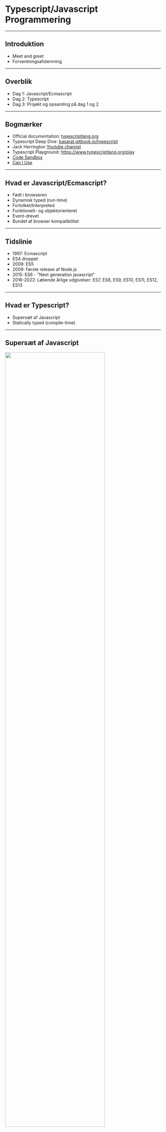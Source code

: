 
# Typescript/Javascript Programmering

---
## Introduktion

 - Meet and greet
 - Forventningsafstemning

---
## Overblik

  - Dag 1: Javascript/Ecmascript
  - Dag 2: Typescript
  - Dag 3: Projekt og opsamling på dag 1 og 2

---
## Bogmærker

- Official documentation: [typescriptlang.org](https://www.typescriptlang.org/docs/)
- Typescript Deep Dive: [basarat.gitbook.io/typescript](https://basarat.gitbook.io/typescript/)
- Jack Herrington [Youtube channel](https://www.youtube.com/watch?v=j92fxPpFaL8&list=PLNqp92_EXZBIKO8lqN3089jgZUi-FUFXX)
- Typescript Playground: https://www.typescriptlang.org/play
- [Code Sandbox](https://codesandbox.io/)
- [Can I Use](https://caniuse.com/)

---
## Hvad er Javascript/Ecmascript?

- Født i browseren
- Dynamisk typed (run-time)
- Fortolket/Interpreted
- Funktionelt- og objektorienteret
- Event-drevet
- Bundet af browser kompatibilitet

---
## Tidslinie

- 1997: Ecmascript
- ES4 droppet
- 2009: ES5
- 2009: Første release af Node.js
- 2015: ES6 - "Next generation javascript"
- 2016-2022: Løbende årlige udgivelser: ES7, ES8, ES9, ES10, ES11, ES12, ES13

---
## Hvad er Typescript?

- Supersæt af Javascript
- Statically typed (compile-time)

---
## Supersæt af Javascript
<FlexBox>
  <Image height="80%" src="../assets/js-today-typescript.png"/>
</FlexBox>

---
## Statically typed

Dette er ok:
<CodePane language="typescript" theme={tomorrow} showLineNumbers={false}>
{`
let x:number = 1;
const multiplyByTwo = (x:number) => {
  return x * 2;
}
`}
</CodePane>

Dette vil fejle:
<CodePane language="typescript" theme={tomorrow} showLineNumbers={false}>
{`
let x:string = "1";
const multiplyByTwo = (x:number) => {
  return x * 2;
}
`}
</CodePane>
---
## Compilation 1/2
<FlexBox>
  <Image width="70%" src="../assets/typescript-lifecycle.png"/>
</FlexBox>

---
## Compilation 2/2

- Design time
  - Redigerer projektet i VSCode
- Compile time
  - Projektet konverteres til Javascript
- Run time
  - Projektet kører som Javascript i browser eller Node.js
  - Bemærk: Typescript typer eksisterer ikke i runtime

---
## Hvorfor Typescript?

- Tillid
- Hurtige feedback loops 
  - Design time fejl
    - Feedback i editor > "Fail fast"
  - Compile time fejl
- Behov for mindre valideringslogik og færre unit tests
- Future javascript now

---
## Værktøjskasse

- Installer NPM og Node.JS
- Installer Yarn
- Installer VSCode

---
## NPM 1/2

NPM er ansvarlig for pakkestyring (package manager) i Javascript. Vi bruger NPM til at installere og styre afhængigheder. Sørg for at have Node.js (minimum v.16.x) installeret.

[Download Node.js](https://nodejs.org/en/download/)

---
## NPM 2/2

På Linux/Unix/Mac kan du anvende en package manager til at installere Node.js:
- Mac: [HomeBrew](https://brew.sh/)
- Linux: [APT](https://ubuntu.com/server/docs/package-management)

---
# Yarn

- Yarn er et "lag" ovenpå NPM som tilbyder nogle forbedringer i forhold til bl.a. performance.
- Yarn er ikke et krav, men kodeeksempler i kurset vil tage udgangspunkt i Yarn, da Yarn har bevæget sig i retning af at blive den nye industri standard for udvikling i Javascript.

Installere Yarn globalt:

<CodePane language="bash" theme={tomorrow} showLineNumbers={false}>
{`
$ npm install yarn --global
`}
</CodePane>

---
# VSCode

VSCode er ikke et krav (du kan f.eks. bruge WebStorm, eller terminal/VIM), MEN...
- VSCode er "bredt accepteret" som den bedste kode-editor og IDE
- God Typescript support
- Kører på alle platforme (og i browser med Github Codespaces)

Derfor tager kurset udgangspunkt at bruge VSCode.

[Download VSCode](https://code.visualstudio.com/download)

---
## Pause

---
## Javascript syntaks

I den følgende sektion gennemgår vi grundlæggende Javascript syntaks. 

Da Typescript er et supersæt af Javascript er alt hvad vi lærer her også gyldig Typescript.

---
## Variable

Du kan bruge forskellige keywords `var`, `let` og `const` til at definere en variabel.

<CodePane language="typescript" theme={tomorrow} showLineNumbers={false}>
{`
var a = "Jens";
console.log(a); // "Jens"
let b = "Børge";
console.log(b); // "Børge"
const c = "Hansen";
console.log(c); // "Hansen"
`}
</CodePane>

---
## Variable - re-assignment

Hvis du anvender `var` eller `let` kan du ændre værdien af variablen senere i koden:

<CodePane language="typescript" theme={tomorrow} showLineNumbers={false}>
{`
let a = "Jens";
let b = "Hansen";
b = "Jensen";
console.log(a + " " + b); // "Jens Jensen"
`}
</CodePane>

---
## Variable - konstante værdier

Hvis du benytter `const` kan du ikke ændre værdien af variablen senere:

<CodePane language="typescript" theme={tomorrow} showLineNumbers={false}>
{`
const a = "Jens";
const b = "Hansen";
b = "Jensen"; // Fejl
`}
</CodePane>

---
## Variable - forskel på `var` og `let`

`var` er function scoped. `let` er block scoped.

<CodePane language="javascript" theme={tomorrow} showLineNumbers={false}>
{`
function run() {
  var foo = "Foo";
  let bar = "Bar";
  console.log(foo, bar); // Foo Bar
  {
    var moo = "Mooo"
    let baz = "Bazz";
    console.log(moo, baz); // Mooo Bazz
  }
  console.log(moo); // Mooo
  console.log(baz); // ReferenceError
}
run();
`}
</CodePane>

---
## Varable uden keyword

Hvis man deklarerer en variabel uden keyword bliver den automatisk tilføjet til global scope. Dette er en dårlig praksis og skal undgås, da du risikerer at overskrive andre variable i global scope - f.eks. fra et library du kunne have loaded.

<CodePane language="javascript" theme={tomorrow} showLineNumbers={false}>
{`
// Gør aldrig dette
a = "Jens"; // Implicit global
// Skal du bruge en global variabel, så gør det eksplicit med window:
window.a = "Jens"; // Explicit global
`}
</CodePane>

---
## Variable - best practice

- Brug `const` så ofte som muligt. Det er mere forudsigeligt.
- Brug `let` hvis du skal ændre værdien af variablen senere i koden.
- Undgå at bruge `var` med mindre du skriver kode der skal understøtte ES5, da function scope er forvirrende for udviklere med baggrund i andre sprog og er skyld i mange bugs.
- Brug aldrig variable deklareret uden keyword (implicit globals)

---
## Dynamiske typer

Javascript er et dynamisk sprog, hvilket betyder at du ikke behøver at definere datatypen af en variabel. 

Datatypen bliver automatisk bestemt af værdien:

<CodePane language="javascript" theme={tomorrow} showLineNumbers={false}>
{`
"Jens" // string
42 // number
true // boolean
`}
</CodePane>

---
## Primitive datatyper i Javascript

Javascript har 7 primitive datatyper:

<CodePane language="javascript" theme={tomorrow} showLineNumbers={false}>
{`
"Jens" // string
42 // number
true // boolean
null // null
undefined // undefined
Symbol("foo") // symbol
BigInt(9007199254740991) // bigint
`}
</CodePane>

---
## Strenge (strings)
En `string` er en tekststreng. Og kan defineres med enkelt eller dobbelt anførselstegn.
<CodePane language="javascript" theme={tomorrow} showLineNumbers={false}>
{`
"Jens"
'Peter'
'Streng der indeholder "dobbelte" anførselstegn';
"Streng der indeholder 'enkelte' anførselsetegn.";
`}
</CodePane>

---
## Sammensatte strenge
<CodePane language="javascript" theme={tomorrow} showLineNumbers={false}>
{`
const samlet = "Jens" + " " + "Peter"; // "Jens Peter"
const matematik = "1" + "2"; // "12"
`}
</CodePane>
---
## Template literals
- Anvender backticks ` i stedet for anførselstegn.
- Særlig syntaks til at indsætte variabler i strengen.

<CodePane language="javascript" theme={tomorrow} showLineNumbers={false}>
{`
const firstName = "Jens";
const lastName = "Hansen";
const samlet = \`\${firstName} \${lastName}\`; // "Jens Hansen"
const samlet2 = \`Mit navn er \${firstName} \${lastName} og jeg bor i Odder.\`; // "Mit navn er Jens Hansen og jeg bor i Odder."
`}
</CodePane>

---
## Øvelse

Strenge assignment og template literals:

[![Edit variables-assignment-strings](https://codesandbox.io/static/img/play-codesandbox.svg)](https://codesandbox.io/s/variables-assignment-strings-wl3pqf?fontsize=14&hidenavigation=1&theme=light)

---
## Pause

---
## Tal i javascript (numbers)

- Modsat andre programmeringssprog anvendes typen `number` til både heltal og decimaltal.
- BigInt kan anvendes til at repræsentere heltal større end 2^53 - 1.

---
## Aritmetik

| Operator | Beskrivelse    |
|----------|----------------|
| +        | Addition       |
| \-       | Subtraction    |
| \*       | Multiplication |
| \*\*     | Exponentiation |
| /        | Division       |
| %        | Modulus (rest) |
| ++       | Increment      |
| \--      | Decrement      |

---
## Aritmetik (eksempler)

<CodePane language="javascript" theme={tomorrow} showLineNumbers={false}>
{`
1 + 2 // 3 // Addition
7 - 2 // 5 // Subtraction
2 * 2 // 4 // Multiplication
2 ** 3 // 8 // Exponentiation
2 / 2 // 1 // Division
3 % 2 // 1 // Modulus (rest)
let a = 1; a++; // 2 // Increment
let b = 10; b--; // 9 // Decrement
`}
</CodePane>

---
## Konvertere strenge til tal 1/3

Hvis man på forhånd ved en streng indeholder et tal kan man konvertere den til et tal med `Number()`, `parseInt()` eller `parseFloat()`.

`parseInt()` returnerer det først heltal den finder i strengen:

<CodePane language="javascript" theme={tomorrow} showLineNumbers={false}>
{`
parseInt("32px") // 32
`}
</CodePane>

---
## Konvertere strenge til tal 2/3

`parseFloat()` returnerer det først decimaltal den finder i strengen:

<CodePane language="javascript" theme={tomorrow} showLineNumbers={false}>
{`
parseFloat("32.2px") // 32.2
`}
</CodePane>

---
## Konvertere strenge til tal 3/3

`Number()` forsøger at konvertere hele strengen til et tal:

<CodePane language="javascript" theme={tomorrow} showLineNumbers={false}>
{`
Number("32") // 32
Number("32.2") // 32.2
Number("32px") // NaN
`}
</CodePane>

---
## Øvelse

Artimetik og matematiske operatorer:

[![Edit variables-numbers-arithmetic](https://codesandbox.io/static/img/play-codesandbox.svg)](https://codesandbox.io/s/hungry-carlos-on3e7b?fontsize=14&hidenavigation=1&theme=light)

---
## Equality

- Loosely equal: `==`
  - Javascript konverterer værdierne til samme type før sammenligning.
- Strictly equal: `===`
  - Javascript sammenligner værdierne uden konvertering.

[MDN: Equality comparisons and sameness](https://developer.mozilla.org/en-US/docs/Web/JavaScript/Equality_comparisons_and_sameness)

---
## Kontrolstrukturer - if

<CodePane language="typescript" theme={tomorrow} showLineNumbers={false}>
{`
if (userInput % 2) {
  /* Hvis user input er ulige */
  return 'a';
}
`}
</CodePane>

---
## Kontrolstrukturer - if/else
<CodePane language="typescript" theme={tomorrow} showLineNumbers={false}>
{`
if (userInput % 2) {
  /* Hvis user input er ulige */
  return 'a';
} else {
  /* Hvis user input er ulige */
  return 'b';
}
`}
</CodePane>
---
## Ternary operator

Samme princip som `if/else` men på en linie:

<CodePane language="typescript" theme={tomorrow} showLineNumbers={false}>
{`
return userInput % 2 ? 'a' : 'b';
`}
</CodePane>
---
## AND/OR

AND:
<CodePane language="typescript" theme={tomorrow} showLineNumbers={false}>
{`
return a && b;
`}
</CodePane>

OR:
<CodePane language="typescript" theme={tomorrow} showLineNumbers={false}>
{`
return a || b;
`}
</CodePane>

---
## Nullish coalescing operator
<CodePane language="typescript" theme={tomorrow} showLineNumbers={false}>
{`
let accountAmount = 0;
return accountAmount || 'No account found'; // 'No account found'
...
let accountAmount = 0;
return accountAmount ?? 'No account found'; // 0
`}
</CodePane>

[Video by Web Dev Simplified](https://youtu.be/v2tJ3nzXh8I?t=41)

---
## Pause

---
## Iteration - loops

- Loops (iterators) anvendes når man vil gentage en stump kode flere gange.
- Der findes 3 forskellige typer loops i javascript:
  - `for`
  - `while`
  - `do while`

---
## For loop

<CodePane language="typescript" theme={tomorrow} showLineNumbers={false}>
{`
for (let i = 0; i < 10; i++) {
  console.log(i); // 0, 1, 2, 3, 4, 5, 6, 7, 8, 9
}
`}
</CodePane>

---
## While loop

<CodePane language="typescript" theme={tomorrow} showLineNumbers={false}>
{`
let i = 0;
while (i < 10) {
  console.log(i); // 0, 1, 2, 3, 4, 5, 6, 7, 8, 9
  i++;
}
`}
</CodePane>

---
## do...while loop

<CodePane language="typescript" theme={tomorrow} showLineNumbers={false}>
{`
let i = 0;
do {
  console.log(i); // 0, 1, 2, 3, 4, 5, 6, 7, 8, 9
  i++;
} while (i < 10);
`}
</CodePane>

---
## Øvelse

Iterators

[![Edit trusting-http-qhrnek](https://codesandbox.io/static/img/play-codesandbox.svg)](https://codesandbox.io/s/trusting-http-qhrnek?fontsize=14&hidenavigation=1&theme=light)

---
## Pause

---
## Objekter

Et javascript objekt er en entitet der definerer egenskaber (properties) og data.

Eksempel:

<CodePane language="javascript" theme={tomorrow} showLineNumbers={false}>
{`
let person = {
  name: "John Doe",
  age: 30,
  occupation: "Software Developer",
};
`}
</CodePane>

---
## Indlejrede objekter

Et javascript objekt kan indeholde indlejrede objekter:

<CodePane language="javascript" theme={tomorrow} showLineNumbers={false}>
{`
let person = {
  name: "John Doe",
  age: 30,
  occupation: "Software Developer",
  address: {
    street: "123 Main St",
    city: "Anytown",
    state: "CA",
    zip: "12345"
  },
};
`}
</CodePane>

---
## Tilgå objekt værdier

Man kan tilgå objekt værdier på to måder:

<CodePane language="javascript" theme={tomorrow} showLineNumbers={false}>
{`
  // Dot notation
  const name = person.name;
  // Bracket notation
  const name = person["name"];
  // Nestede værdier
  const street = person.address.street;
`}
</CodePane>

---
## Object destructuring

Man kan anvende object destructuring som en genvej til at oprette en ny variabel og tildele den en værdi fra et objekt på samme tid. Man "plukker" værdien ud af objektet:

<CodePane language="javascript" theme={tomorrow} showLineNumbers={false}>
{`
  const { name } = person;
  console.log(name); // "John Doe"
  // Eller flere værdier på samme tid:
  const { name, age, occupation } = person;
  console.log(name, age, occupation); // "John Doe", 30, "Software Developer"
`}
</CodePane>

---
## Arrays

Et javascript array er en liste af værdier.

<CodePane language="javascript" theme={tomorrow} showLineNumbers={false}>
{`
  const list = [1, 2, 3, 4, 5];
`}
</CodePane>

I javascript kan et array indeholde værdier af forskellige typer:

<CodePane language="javascript" theme={tomorrow} showLineNumbers={false}>
{`
  const list = [1, "to", { id: 3} , 4, "5"];
`}
</CodePane>

---
## Array destructuring

Ligesom objekter kan man anvende destructuring med arrays:

<CodePane language="javascript" theme={tomorrow} showLineNumbers={false}>
{`
  const list = [1, 2, 3 , 4, 5];
  const [first, second, third] = list;
  console.log(first, second, third); // 1, 2, 3
`}
</CodePane>

---
## JSON

- JSON står for JavaScript Object Notation
- Gemmes i en .json fil
- Bruges ofte til at gemme data til en fil eller til at udveksle data med et API

---
## JSON

JSON ligner et javascript objekt, men bemærk at at alle værdier i JSON skal være i dobbelte anførselstegn:

<CodePane language="json" theme={tomorrow} showLineNumbers={false}>
{`
{
  "name": "John Doe",
  "age": "30",
  "occupation": "Software Developer",
  "address": {
    "street": "123 Main St",
    "city": "Anytown",
    "state": "CA",
    "zip": "12345"
  }
}
`}
</CodePane>

---
## JSON Parse

En json fil kan importeres i en javascript fil og konverteres til et object med JSON.parse();

<CodePane language="json" theme={tomorrow} showLineNumbers={false}>
{`import person from './person.json';
const obj = JSON.parse(person);`}
</CodePane>

Ligeledes kan man serialisere et objekt til JSON med JSON.stringify():

<CodePane language="json" theme={tomorrow} showLineNumbers={false}>
{`
const obj = { name: "John Doe", age: 30 };
const jsontext = JSON.stringify(obj);
`}
</CodePane>

---
## Øvelse

Objekter og Arrays:

[![Edit objects-and-arrays](https://codesandbox.io/static/img/play-codesandbox.svg)](https://codesandbox.io/s/amazing-platform-zqfbng?fontsize=14&hidenavigation=1&theme=light)

---
## Pause

---
## Funktioner

- Funktioner er en af de vigtigste byggesten i javascript.
- En funktion er en sekvens af instruktioner der er pakket som en enhed og kan genbruges.
- En funktion er en blok kode der udfører et stykke arbejde når den bliver kaldt.
- En funktion kan tage parametre og returnere en værdi.
- En funktion kan også modificere værdier udenfor sit eget scope (side effects)

---
## Funktioner (syntaks)

<CodePane language="typescript" theme={tomorrow} showLineNumbers={false}>
{`
function sum(a, b) { return a + b }
`}
</CodePane>

---
## Anatomien af en funktion 1/2

<CodePane language="typescript" theme={tomorrow} showLineNumbers={false}>
{`
function sum(a, b) { return a + b }
`}
</CodePane>

- Navn: sum
- Parametre: a, b
- Returværdi: a + b

---
## Anatomien af en funktion 2/2

<CodePane language="typescript" theme={tomorrow} showLineNumbers={false}>
{`
function capitalize(input) {
  const output = input.toUpperCase();
  return output;
}
`}
</CodePane>

- Navn: capitalize
- Parametre: input
- Returværdi: output

---
## Anonyme funktioner
Anonym funktion:

<CodePane language="typescript" theme={tomorrow} showLineNumbers={false}>
{`
function(a, b) {return a + b }
`}
</CodePane>

Anonym funktion med variabel:
<CodePane language="typescript" theme={tomorrow} showLineNumbers={false}>
{`
const sum = function(a, b) {return a + b }
sum(1, 2); // 3
`}
</CodePane>

---
## Arrow funktion

<CodePane language="typescript" theme={tomorrow} showLineNumbers={false}>
{`
const capitalize = (input) => { return input.toUpperCase() }
`}
</CodePane>

Hvis der kun er en parameter kan paranteser undlades:

<CodePane language="typescript" theme={tomorrow} showLineNumbers={false}>
{`
const capitalize = input => { return input.toUpperCase() }
`}
</CodePane>

Hvis funktionen returnerer på en linie kan blok og return statement undlades:

<CodePane language="typescript" theme={tomorrow} showLineNumbers={false}>
{`
const capitalize = input => input.toUpperCase();
`}
</CodePane>


---
## Funktioner (3/3)

Det kaldes en metode når en objekt- eller klasse property har en funktion som værdi:

<CodePane language="typescript" theme={tomorrow} showLineNumbers={false}>
{`
const someObject = {
  val: 123,
  callMe: (a) => { return % a }
}
const result = someObject.callMe(2);
`}
</CodePane>

---
## Hoisting

Virker:
<CodePane language="typescript" theme={tomorrow} showLineNumbers={false}>
{`
doSomething(); 
function doSomething() { return "yes" }
`}
</CodePane>

Virker ikke:
<CodePane language="typescript" theme={tomorrow} showLineNumbers={false}>
{`
doSomethingElse(); 
const doSomethingElse = () => { return "yes" }
`}
</CodePane>

---
## Funktioner som returnerer funktioner

<CodePane language="typescript" theme={tomorrow} showLineNumbers={false}>
{`
function calculator(operation) {
  if (operation === 'add') {
    return function(a, b) { return a + b; }
  } else if (operation === 'subtract') {
    return function (a, b) { return a - b };
  }
}
calculator('add)(1, 2); // 3
`}
</CodePane>

---
## Funktion som tager en funktion som parameter

<CodePane language="typescript" theme={tomorrow} showLineNumbers={false}>
{`
function processWithCallback(x, y, callback) {
  const result = x * y;
  callback(result);
  return result;
}
process(3, 7, (a) => { console.log(a)})
process(5, 2, (a) => { persistToDatabase(a)})
`}
</CodePane>
---
## Øvelse

Funktioner, objekter og arrays

[![Edit functions-with-objects-and-arrays](https://codesandbox.io/static/img/play-codesandbox.svg)](https://codesandbox.io/s/functions-with-objects-and-arrays-2vl0mi?fontsize=14&hidenavigation=1&theme=light)

---
## Pause

---
## Guard clauses (1/2)

Without guard clause:

<CodePane language="typescript" theme={tomorrow} showLineNumbers={false}>
{`
function processRequest(paramA, paramB) {
  if (typeof paramA !== 'undefined' || typeof paramB !== 'undefined' ) {
    const result = paramA + paramB;
    return result;
  } else {
    return null;
  }
}
`}
</CodePane>

---
## Guard clauses (2/2)

With guard clause:

<CodePane language="typescript" theme={tomorrow} showLineNumbers={false}>
{`
function processRequest(paramA, paramB) {
  if (typeof paramA === 'undefined' || typeof paramB === 'undefined' ) {
    return null;
  }
  return paramA + paramB;
}
`}
</CodePane>

[Video by Web Dev Simplified](https://www.youtube.com/watch?v=EumXak7TyQ0)

---
## Spread syntax

"Udvide" et array eller et objekt til en liste af argumenter.

<CodePane language="typescript" theme={tomorrow} showLineNumbers={false}>
{`
function sum(x, y, z) {
  return x + y + z;
}
const numbers = [1, 2, 3];
console.log(sum(...numbers));
// Expected output: 6
console.log(sum.apply(null, numbers));
// Expected output: 6
`}
</CodePane>

---
## Kopiere objekt eller array med spread syntax

Et meget anvendt pattern er at kopiere et objekt eller et array med spread syntax:

<CodePane language="typescript" theme={tomorrow} showLineNumbers={false}>
{`
  // Objekt
  const obj = { a: 1, b: 2, c: 3 };
  const obj2 = { ...obj };
  // Array
  const arr = [1, 2, 3];
  const arr2 = [...arr];
`}
</CodePane>

---
## Immutable objekter og arrays

Når man tilstræber immutability er det vigtigt at kopiere objektet hver gang man modificerer det:

<CodePane language="typescript" theme={tomorrow} showLineNumbers={false}>
{`
  // Objekt
  const obj = { a: 1, b: 2, c: 3 };
  const obj2 = { ...obj, a: 4 };
`}
</CodePane>

---
## Array Funktioner `Array.forEach()`

For each afvikler en stump kode for hvert element i et array. Der returneres ikke noget fra forEach.

<CodePane language="typescript" theme={tomorrow} showLineNumbers={false}>
{`
const list = [1, 2, 3, 4, 5];
list.forEach((item) => { console.log(item) }); // 1, 2, 3, 4, 5
`}
</CodePane>


---
## Array Funktioner `Array.map()`

Map ligner forEach, men afviger ved at returnere et nyt array med de ændrede værdier.

<CodePane language="typescript" theme={tomorrow} showLineNumbers={false}>
{`
const list = [1, 2, 3, 4, 5];
const newList = list.map((item) => { return item - 1 }); // [0, 1, 2, 3, 4]
`}
</CodePane>

---
## Array Funktioner `Array.find()`

Find returnerer det første element i et array, der matcher et givent kriterie.

<CodePane language="typescript" theme={tomorrow} showLineNumbers={false}>
{`
const list = [
  { id:1, name: 'first'},
  { id:2, name: 'second' }
];
const picked = list.find((item) => { return item.id === 2 });
console.log(picked); // { id:2, name: 'second' }
`}
</CodePane>

---
## Array Funktioner `Array.filter()`

Filter returnerer et nyt array med alle elementer, der matcher et givent kriterie.

<CodePane language="typescript" theme={tomorrow} showLineNumbers={false}>
{`
const list = [
  { id:1, name: 'first'},
  { id:2, name: 'second' },
  { id: 3, name: 'third' },
  { id: 4, name: 'fourth' },
  { id: 5, name: 'fifth' }
];
const picked = list.filter((item) => { item.id > 3 });
console.log(picked); // [{ id: 4, name: 'fourth' }, { id: 5, name: 'fifth' }]
`}
</CodePane>

---
## Array Funktioner `Array.reduce()`

Reduce reducerer et array til en enkelt værdi.

<CodePane language="typescript" theme={tomorrow} showLineNumbers={false}>
{`
const dates = [
  new Date('2020-03-04'),
  new Date('2018-04-03'),
  new Date('2022-01-01'),
  new Date('2020-05-06'),
  new Date('2021-02-01')
];
const latestDate = dates.reduce((latest, current) => {
  return current > latest ? current : latest;
});
`}
</CodePane>

---
## Øvelse

Array funktioner

[![Edit array-methods](https://codesandbox.io/static/img/play-codesandbox.svg)](https://codesandbox.io/s/array-methods-dztykn?fontsize=14&hidenavigation=1&theme=light)


---
## Classes

En klasse er et template for objekter. En klasse definerer et objekts egenskaber og metoder.

<CodePane language="typescript" theme={tomorrow} showLineNumbers={false}>
{`
class Greeter {
  greeting: string;
  constructor(message: string) {
    this.greeting = message;
  }
  greet() {
    return "Hello, " + this.greeting;
  }
}
let greeter = new Greeter("world");
`}
</CodePane>

---
## Nedarvning

- En klasse kan arve egenskaber fra en anden klasse.
- En klasse kan kun arve fra en klasse ad gangen.

---
## Nedarvning eksempel

<CodePane language="typescript" theme={tomorrow} showLineNumbers={false}>
{`
class Animal {
  move() {
    console.log('Animal moved');
  }
}
class Dog extends Animal {
  bark() {
    console.log("Woof! Woof!");
  }
}
const dog = new Dog();
dog.bark();
dog.move(10);
dog.bark();
`}
</CodePane>

---
## Public, private, and protected modifiers

- Public: kan tilgås fra alle steder (default)
- Private: kan kun tilgås indenfor klassen.
- Protected: kan kun tilgås indenfor klassen og dens subklasser.

---
## Public, private, and protected modifiers

<CodePane language="typescript" theme={tomorrow} showLineNumbers={false}>
{`
const fullNameMaxLength = 10;
class Employee {
  private _fullName: string = "";
  get fullName(): string {
    return this._fullName;
  }
  set fullName(newName: string) {
    if (newName && newName.length > fullNameMaxLength) {
      throw new Error("fullName has a max length of " + fullNameMaxLength);
    }
    this._fullName = newName;
  }
}
let employee = new Employee();
employee.fullName = "Bob Smith";
if (employee.fullName) {
  console.log(employee.fullName);
}
`}
</CodePane>

---
## Static properties

- Properties der er defineret som static, kan tilgås direkte fra klassen, ikke fra instanser af klassen.
- Bruges til generelle værdier der gælder for alle klasser.

---
## Static properties

<CodePane language="typescript" theme={tomorrow} showLineNumbers={false}>
{`
class Grid {
  static origin = { x: 0, y: 0 };
 
  calculateDistanceFromOrigin(point: { x: number; y: number }) {
    let xDist = point.x - Grid.origin.x;
    let yDist = point.y - Grid.origin.y;
    return Math.sqrt(xDist * xDist + yDist * yDist) / this.scale;
  }
 
  constructor(public scale: number) {}
}
 
let grid1 = new Grid(1.0); // 1x scale
let grid2 = new Grid(5.0); // 5x scale
 
console.log(grid1.calculateDistanceFromOrigin({ x: 10, y: 10 }));
console.log(grid2.calculateDistanceFromOrigin({ x: 10, y: 10 }));
`}
</CodePane>

---
## Øvelse

Klasser og nedarvning

[![Edit classes-and-inheritance](https://codesandbox.io/static/img/play-codesandbox.svg)](https://codesandbox.io/s/competent-hill-n94scy?fontsize=14&hidenavigation=1&theme=light)

---
# Del 2 - Typescript


---
## Typescript - hurtigt igang

- [Typescript Playground](https://www.typescriptlang.org/play)
- [Code Sandbox](https://codesandbox.io/)

---
## Basis typer

[Everyday types](https://www.typescriptlang.org/docs/handbook/2/everyday-types.html)

<CodePane language="javascript" theme={tomorrow} showLineNumbers={false}>
{`
const name:string = "Jens" // string
const age:number = 42 // number
const married:boolean = true // boolean
`}
</CodePane>

---
## Arrays

<CodePane language="javascript" theme={tomorrow} showLineNumbers={false}>
{`
// Array der kun indeholder tal
const numbers:number[] = [1, 2, 3];
// Array der kun indeholder strings
const names:string[] = ["Jens", "Peter", "Hans"];
// Array der kan indeholde både tal og strings
const mixed:(number|string)[] = [1, "Jens", 2, "Peter", 3, "Hans"];
`}
</CodePane>

---
## Any

- Any er en type der kan indeholde alle typer.
- Man bør undgå at bruge any, da det fjerner mange af fordelene ved at bruge Typescript.

<CodePane language="javascript" theme={tomorrow} showLineNumbers={false}>
{`
let obj: any = { x: 0 };
// None of the following lines of code will throw compiler errors.
// Using any disables all further type checking, and it is assumed 
// you know the environment better than TypeScript.
obj.foo();
obj();
obj.bar = 100;
obj = "hello";
const n: number = obj;
`}
</CodePane>

---
## Functions

<CodePane language="javascript" theme={tomorrow} showLineNumbers={false}>
{`
// Parameter type annotation
function greet(name: string) {
  console.log("Hello, " + name.toUpperCase() + "!!");
}
// Return type annotation
function getFavoriteNumber(): number {
  return 26;
}
`}
</CodePane>

---
## Object typer

<CodePane language="javascript" theme={tomorrow} showLineNumbers={false}>
{`
// The parameter's type annotation is an object type
function printCoord(pt: { x: number; y: number }) {
  console.log("The coordinate's x value is " + pt.x);
  console.log("The coordinate's y value is " + pt.y);
}
printCoord({ x: 3, y: 7 });
`}
</CodePane>

---
## Optional properties

<CodePane language="javascript" theme={tomorrow} showLineNumbers={false}>
{`
function printName(obj: { first: string; last?: string }) {
  // ...
}
`}
</CodePane>


---
## Union type

<CodePane language="javascript" theme={tomorrow} showLineNumbers={false}>
{`
function printId(id: number | string) {
  console.log("Your ID is: " + id);
}
`}
</CodePane>

---
## Type Alias

- En type med et navn
- Kan bruges til at gøre kode mere læselig
- Genbrug af type definitioner

---
## Type Alias

<CodePane language="javascript" theme={tomorrow} showLineNumbers={false}>
{`
type Point = {
  x: number;
  y: number;
};
// Exactly the same as the earlier example
function printCoord(pt: Point) {
  console.log("The coordinate's x value is " + pt.x);
  console.log("The coordinate's y value is " + pt.y);
}
printCoord({ x: 100, y: 100 });
`}
</CodePane>

---
## Interface

- Alternativ til type alias
- Kan bruges til at beskrive objekter
- Interfaces kan bruge nedarvning

<CodePane language="javascript" theme={tomorrow} showLineNumbers={false}>
{`
interface Point {
  x: number;
  y: number;
}
function printCoord(pt: Point) {
  console.log("The coordinate's x value is " + pt.x);
  console.log("The coordinate's y value is " + pt.y);
}
printCoord({ x: 100, y: 100 });
`}
</CodePane>

---
## Readonly

- Man kan erklære en property i en type som readonly
- Fungerer både i interfaces og type aliases

<CodePane language="javascript" theme={tomorrow} showLineNumbers={false}>
{`
interface Foo {
    readonly bar: number;
    readonly bas: number;
}
type Foo = {
    readonly bar: number;
    readonly bas: number;
}
`}
</CodePane>

---
## Øvelse

Type aliases of interfaces

[![Edit type-aliases-and-interfaces](https://codesandbox.io/static/img/play-codesandbox.svg)](https://codesandbox.io/s/condescending-star-xedte4?fontsize=14&hidenavigation=1&theme=light)

---
## Types vs. Interfaces

Bør man bruge types eller interfaces?

[typescriptlang.org](https://www.typescriptlang.org/docs/handbook/2/everyday-types.html#differences-between-type-aliases-and-interfaces)
[Matt Pocock](https://www.youtube.com/watch?v=zM9UPcIyyhQ)

---
## Typescript Generics

- Generics er en måde at skrive kode der kan bruge flere typer
- Generics er en slags type funktion der kan tage en type som parameter

<CodePane language="javascript" theme={tomorrow} showLineNumbers={false}>
{`
type MyGenericType = <T>(arg: T) => T;
`}
</CodePane>

---
## Typescript Generics

[10 Tips for Mastering TypeScript Generics](https://www.youtube.com/watch?v=dLPgQRbVquo)

---
## Øvelse

Typescript Generics

[![Edit typescript-generics](https://codesandbox.io/static/img/play-codesandbox.svg)](https://codesandbox.io/s/typescript-generics-4geyu6?fontsize=14&hidenavigation=1&theme=light)


---
## Modulær Typescript

---
## Typescript lokalt projekt

For at starte at basis Typescript projekt lokalt, kan du køre:

<CodePane language="bash" theme={tomorrow} showLineNumbers={false}>
{`
$ npm install -g typescript
$ mkdir typescript-test-project && cd $_
$ yarn add typescript --dev
$ yarn tsc --init
$ tsc [your-file.ts]
`}
</CodePane>

---
## tsconfig.json (1/5)

Du kan køre `tsc` med "flag" for eksempel:

<CodePane language="bash" theme={tomorrow} showLineNumbers={false}>
{`
$ tsc app.ts util.ts --target esnext --outfile index.js
`}
</CodePane>

Hvilket "bygger" filerne `app.ts` og `util.ts` og sætter dem sammen til en enkelt fil, `index.js`

---
## tsconfig.json (2/5)

Det er ikke praktisk at holde styr på alle compiler options med flag.

<CodePane language="bash" theme={tomorrow} showLineNumbers={false}>
{`
$ tsc --init app.ts util.ts --target esnext --outfile index.js
`}
</CodePane>

Med `--init` flaget kan du automatisk oprette en konfigurationsfil, tsconfig.json, hvor de flag du har sat bliver gemt.

---
## tsconfig.json (3/5)

Hvis du kører tsc uden options vil typescript compileren kigger efter en tsconfig.json fil og anvende de options der er angivet.

Hvis du checker tsconfig.json ind i Git og sørger for at alle fremtidige ændringer opdateres i filen, er du sikker på at dine kolleger compiler med samme options som dig.

---
## tsconfig.json (4/5)

- `tsconfig.json` kan være intimiderende
- Dokumentation: [typescriptlang.org/tsconfig](https://www.typescriptlang.org/tsconfig)
- Vigtige options:
  - files
  - include
  - exclude
  - outDir / outFile

---
## tsconfig.json (5/5)

- Vigtige options (fortsat):
  - strict
  - target
  - watchMode

---
## Linting

- Eslint
- Tslint
- Prettier

---
## Poetic

Poetic er en NPM pakke der gør det nemt at installere og konfigurere linters og prettier med forudbestemte basisindstillinger:

https://www.npmjs.com/package/poetic

<CodePane language="bash" theme={tomorrow} showLineNumbers={false}>
{`
$ npx poetic
`}
</CodePane>

---
## TS Node

Med `ts-node` kan vi afvikle typescipt filer i et servermiljø eller vi kan starte en REPL for at eksperimentere og afprøve ting.

Afvikle en fil:
<CodePane language="bash" theme={tomorrow} showLineNumbers={false}>
{`
$ npx ts-node file.ts
`}
</CodePane>

Starte en REPL:
<CodePane language="bash" theme={tomorrow} showLineNumbers={false}>
{`
$ npx ts-node
`}
</CodePane>

---
## Runtime validering

Library:

[Jack Herrington](https://www.youtube.com/watch?v=rY_XqfSHock)
[Zod](https://github.com/colinhacks/zod)

---
## Array metoder og objekter

Man kan ikke bruge Array metoder på objekter, men man kan konvertere Arrays til Objekt med `Object.entries`.

<CodePane language="javascript" theme={tomorrow} showLineNumbers={false}>
{`
const timesheetByName = {
  michael: { hours: "237"},
  john: { hours: "252"},
  jane: { hours: "212"},
  michelle: { hours: "141"}
};
const timesheetEntries = Object.entries(timesheetByName);
const totalHours = timesheetEntries.reduce((sum, [key, value]) => {
  return sum + Number(value.hours);
}, 0);
`}
</CodePane>

---
## Optional chaining

Optional chaining giver mulighed for at undgå at få en fejl, hvis et objekt eller et array er undefined. Eksempel:

<CodePane language="typescript" theme={tomorrow} showLineNumbers={false}>
{`
const adventurer = {
  name: 'Alice',
  cat: {
    name: 'Dinah'
  }
};
const dogName = adventurer.dog?.name;
console.log(dogName);
// Expected output: undefined
console.log(adventurer.someNonExistentMethod?.());
// Expected output: undefined
`}
</CodePane>

---
## Rest parameters

Giver adgang til at tage et ukendt antal parametre som et array.

<CodePane language="typescript" theme={tomorrow} showLineNumbers={false}>
{`
function sum(...theArgs) {
  let total = 0;
  for (const arg of theArgs) {
    total += arg;
  }
  return total;
}
console.log(sum(1, 2, 3));
// Expected output: 6
console.log(sum(1, 2, 3, 4));
// Expected output: 10
`}
</CodePane>

---
## Promises
Promises er en måde at håndtere asynkronitet på. En promise kan være i tre forskellige tilstande:
- Pending
- Fulfilled
- Rejected

---
## Promises

Opret et Promise:

<CodePane language="typescript" theme={tomorrow} showLineNumbers={false}>
{`
const myPromise = new Promise((resolve, reject) => {
  setTimeout(() => {
    resolve("foo");
  }, 300);
});
`}
</CodePane>

---
## Promises

<CodePane language="typescript" theme={tomorrow} showLineNumbers={false}>
{`
const handleFulfilled = (value) => {
  console.log(value);
};
const handleRejected = (error) => {
  console.log(error);
};
myPromise.then(handleFulfilled, handleRejected)
`}
</CodePane>


---
## Async / Await

<CodePane language="typescript" theme={tomorrow} showLineNumbers={false}>
{`
const run = async function() {
  const result = await myPromise();
  console.log(result);
}
run();
`}
</CodePane>

---
## Project

Byg et SDK for en biograf

[![Edit movie-exercise](https://codesandbox.io/static/img/play-codesandbox.svg)](https://codesandbox.io/s/movie-exercise-0p20tb?fontsize=14&hidenavigation=1&theme=light)